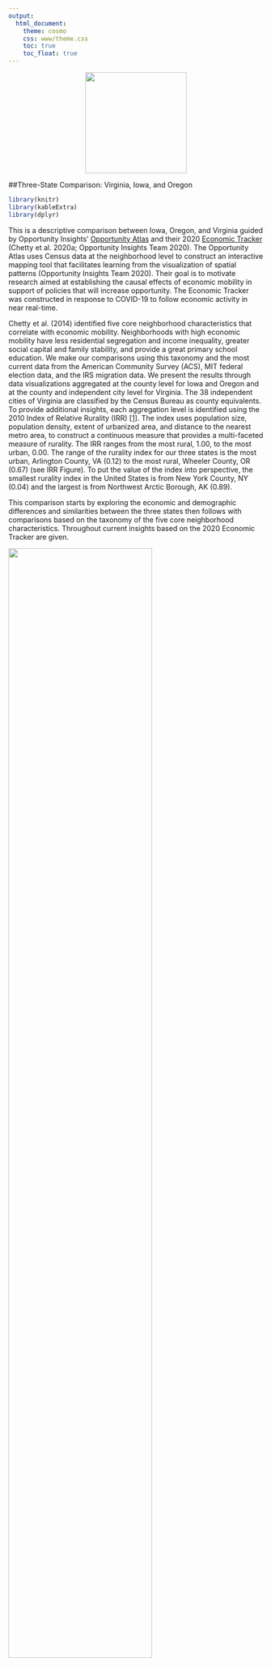 ```yaml
---
output: 
  html_document:
    theme: cosmo
    css: www/theme.css
    toc: true
    toc_float: true
---
```

<center>
<a href = "https://datascienceforthepublicgood.com/economic-mobility/community-insights">
<img src="www/AEMLogoGatesColorsBlack-11.png" width="200">
</a>
</center>

##Three-State Comparison: Virginia, Iowa, and Oregon

```r
library(knitr)
library(kableExtra)
library(dplyr)
```


This is a descriptive comparison between Iowa, Oregon, and Virginia guided by Opportunity Insights’ [Opportunity Atlas](https://opportunityatlas.org/) and their 2020 [Economic Tracker](https://tracktherecovery.org/) (Chetty et al. 2020a; Opportunity Insights Team 2020). The Opportunity Atlas uses Census data at the neighborhood level to construct an interactive mapping tool that facilitates learning from the visualization of spatial patterns (Opportunity Insights Team 2020). Their goal is to motivate research aimed at establishing the causal effects of economic mobility in support of policies that will increase opportunity. The Economic Tracker was constructed in response to COVID-19 to follow economic activity in near real-time.

Chetty et al. (2014) identified five core neighborhood characteristics that correlate with economic mobility. Neighborhoods with high economic mobility have less residential segregation and income inequality, greater social capital and family stability, and provide a great primary school education. We make our comparisons using this taxonomy and the most current data from the American Community Survey (ACS), MIT federal election data, and the IRS migration data. We present the results through data visualizations aggregated at the county level for Iowa and Oregon and at the county and independent city level for Virginia. The 38 independent cities of Virginia are classified by the Census Bureau as county equivalents. To provide additional insights, each aggregation level is identified using the 2010 Index of Relative Rurality (IRR) <span id="ref1a">[[1]](#ref1)</span>. The index uses population size, population density, extent of urbanized area, and distance to the nearest metro area, to construct a continuous measure that provides a multi-faceted measure of rurality. The IRR ranges from the most rural, 1.00, to the most urban, 0.00. The range of the rurality index for our three states is the most urban, Arlington County, VA (0.12) to the most rural, Wheeler County, OR (0.67) (see IRR Figure). To put the value of the index into perspective, the smallest rurality index in the United States is from New York County, NY (0.04) and the largest is from Northwest Arctic Borough, AK (0.89).

This comparison starts by exploring the economic and demographic differences and similarities between the three states then follows with comparisons based on the taxonomy of the five core neighborhood characteristics. Throughout current insights based on the 2020 Economic Tracker are given.

<div align="center">
![](www/fig1_copy.png){ width=75% }
</div>

### Economic Comparison

Despite the obvious geographic differences between the three states – two are coastal, one in the east the other in the west, and one in the middle – Iowa, Oregon, and Virginia provide very different avenues of opportunity for their residents. The three states have very different economies and therefore somewhat distinct avenues for economic mobility. While Iowa’s economy is often assumed to be mostly agricultural, Iowa’s most prominent industries are manufacturing, healthcare, retail, and education (Statistical Atlas 2020a). In 2010, Iowa was considered to be one of the most friendly states to do business in (CNBC 2010), but the state has seen significant declines over the past decade - driven by a depleting workforce (see Migration Figure), a “brain drain” of young college-educated residents (Carr and Kefalas 2009), and a higher cost of doing business (CNBC 2019). Today Iowa’s manufacturing sector consists mainly of processed foods from Heinz, General Mills, Quaker Oats, Tyson Foods, and ConAgra Foods. The state industrial outputs include machinery, electric equipment, chemical products, publishing, and primary metals. Traditionally Iowa also has a rich business sector, including companies that focus on finance, insurance, healthcare, and energy like wind and ethanol. This diverse economy likely explains why Iowa fared so well in most of the [Opportunity Atlas](https://www.opportunityatlas.org/) assessments from 2010 data (Chetty et al. 2014, Opportunity Insights Team 2020). Iowa children who grew up in low income households (lower quartile), had more adults living in Iowa in 2014-2015 with incomes in the higher quintile than their counterparts in Oregon and Virginia. 

Unlike Iowa, Virginia has maintained its reputation as a friendly business state over the past decade (CNBC 2019). However, when we look more closely, Virginia is really a story of two states. On the one hand, northeastern Virginia is a center of government, healthcare, finance, and tech (Statistical Atlas 2020c). Virginia has the highest defense spending of any state per capita and contains about 170,000 government jobs, including federal agencies like the National Science Foundation, Central Intelligence Agency, and Department of Defense (Maciag 2017). Northeast Virginia is also seen by many as an emerging “Silicon Valley of the East” (Gregg 2018), largely because of its proximity to Washington D.C. and major infrastructural advantages; in fact, some officials suggest that the majority of the internet runs through northern Virginia (Bacque 2019; Malecki 2002). On the other hand, southwest Virginia has historical roots in a number of declining industries, including agriculture, manufacturing, coal mining, and railroads. While Virginia has roughly 334,000 ag jobs linked to tobacco, apples, grapes, peanuts, tomatoes, turkeys and broilers (Rephann 2017), this industry has waned in recent years. Moreover, many of the major cities in Virginia, including Blacksburg, Roanoke, Lynchburg, Richmond, and Norfolk have extremely low rates of economic mobility (see [The Opportunity Atlas](https://www.opportunityatlas.org/)), as these cities have become increasingly dependent on educational institutions and the service industry for jobs. Despite the state being attractive to top businesses, Virginia is the worst state for workers’ rights <span id="ref2a">[[2]](#ref2)</span> – suggesting that growing income inequality is a chasm mostly affecting the Virginian working class.

While Oregon’s economy was traditionally based on agriculture and forestry, the state has also shifted more toward manufacturing, service, and technology (Statistical Atlas 2020b). Today Oregon’s agricultural industry is predicated on blueberries, almonds, hazelnuts, wine/grapes, cattle, dairy, sheep, poultry, fishing, as well as the timber and forestry industry (Oregon AIC 2020). Despite this industry declining over the past two decades (Oregon Employment Department 2019), it does not seem that the areas with the lowest economic mobility directly coincide with the areas impacted hardest by loss of private sector jobs in timber (Opportunity Insights Team 2020). This is likely due to the state becoming more economically diverse over the past 20 years. For example, Oregon is also known for tourism (mainly in Portland), tech (i.e. Silicon Forest), healthcare (e.g. Cambia and Kaiser) as well as being home to corporate headquarters for several major clothing, steel, and manufacturing companies. Importantly, Oregon has no sales tax, has low corporate taxes, and relies mostly on personal income - making it more appealing to several high-profile businesses (Oregon.gov 2020). As a result of these factors, Oregon has seen the sixth most economic growth of all states since 2001 (Hauser and Ordonez 2019).

### Demographic Comparison

Of the three states, Virginia has the largest population, 8,535,539 and the smallest total area, 42,774.93 square miles. Virginia’s population has grown 6.7 percent from 2010; Oregon has had the largest population increase from 2010, 10.1 percent, and Iowa the smallest 3.6 percent.

```r
table1 <- data.frame(State = c("Iowa", "Oregon", "Virginia"), 
                     `Population 2010`= c("3,046,871", "3,831,079", "8,001,049"), 
                     `Population 2019` = c("3,155,070", "4,217,737", "8,535,519"), 
                     `Total Area Sq. Miles` = c("56,272.81", "98,378.54", "42,774.93"))

knitr::kable(table1, caption = "TABLE 1: Population Change 2010 to 2019", 
             col.names = c("State", "Population 2010", "Population 2019", "Total Area Sq. Miles")) %>%
    kable_styling(bootstrap_options = c("striped", "hover"), full_width = F, position = "center") %>%
   footnote(general = "Census Quick Fact https://www.census.gov/quickfacts/fact/table/IA,VA,OR/RHI12521",
           general_title = "",
           footnote_as_chunk = T
           )
  

```


With regard to changes in the age distribution from 2010 to 2019, the age groups with the largest increase (65 to 74 years) and loss (45 to 54 years) are the same for the three states: Iowa +33.78 percent / -20.83 percent, Oregon +46.05 percent / -14.18 percent, and Virginia +37.68 percent / -15.23 percent (1-YR ACS Estimates Table CP05).

These changes can be summarized with the dependency ratio, the ratio of the dependent age population, young (0-17) and old (≥65), to the working age population (18 to 64). The dependency ratio captures the relation between the number of people who aren’t of working age and the number of people who are; the relation between the number of people who pay little or no taxes and the people who pay taxes. The higher the ratio, the greater the burden of support on working people and governments to support the infrastructure that serves the young and the elderly. Low dependency ratios, under appropriate conditions, could promote economic growth.  High dependency ratios may translate into increasing government expenditures towards education, healthcare, and pensions. 

The age dependency ratio can be partitioned into a child dependency ratio and an old-age dependency ratio. The trend in the U.S. since 2000 has been a decrease in the child dependency ratio and an increase in the old-age ratio, this is also seen across the three states.

```r
table2 <- data.frame(State = c(rep("Iowa", 3), rep("Oregon", 3), rep("Virginia", 3), rep("United States", 3)), 
              `Dependency Ratio` = rep(c("Child", "Old-age", "Age=Child+Old-age"),4),
              `2000` = c(41.8, 24.8, 66.6, 39.6, 20.5, 60.1, 38.2, 17.4, 55.6, 41.5, 20.1, 61.6),
              `2010` = c(39.2, 24.2, 63.4, 36.1, 21.2, 57.3, 36.3, 18.3, 54.6, 38.7, 20.3, 59.0),
              `2018` = c(38.6, 27.2, 65.8, 34.3, 27.0, 61.3, 35.1, 23.1, 58.2, 36.8, 24.6, 61.4)

              )

knitr::kable(table2, caption = "TABLE 2: Age, Child, and Old-age Dependency Ratios over Time by State and United States", 
             col.names = c("State", "Dependency Ratio", "2000", "2010", "2018")) %>%
    kable_styling(bootstrap_options = c("striped", "hover"), full_width = F, position = "center") %>%
    collapse_rows(columns = 1, valign = "top") %>%
   footnote(general = "5-YR ACS 2018 Table S0101: https://data.census.gov/cedsci",
           general_title = "",
           footnote_as_chunk = T
           )
```

Box plots display both ratios by county/city where the IRR is also plotted to evaluate rurality trends. The majority of county/city old-age dependency ratios for the three states is higher than the U.S. rate (dashed horizontal line). The rate in Virginia is lower in more urban counties/cities an indication of a larger working-class population (olive filled circles). Across all three states the old-age dependency ratios in the upper quartile are located in more rural areas. The child dependency ratios are higher than the old-age ratios in all three states and indication there are more children than dependents; but where the difference was approximately two-fold in 2000 it is now less than one and a half. In Virginia the child dependency ratio is lower in more rural areas but this is does not appear to be the case in Iowa and Oregon.

<div align="center">
![](www/fig23.jpeg){ width=75% }
</div>

### Core Neighborhood Characteristics
This section explores some of the neighborhood characteristics identified in Chetty et al. (2014) that impact economic mobility: residential segregation, income inequality, social capital, family stability, and primary school education.

### Income Inequality 
To understand inequality, scholars typically account for disparities in both income and wealth. Income corresponds to the flow of resources such as income from one’s labor. In contrast, wealth refers to the stock of existing economic resources one has access to including land, capital, company shares, and inheritances (Saez 2017). While both, income and wealth, disparities have increased on the national level since the 1970s (Pew 2019; Saez and Zucman 2016), our main focus here is income inequality. Nationally, the average American’s income has increased between the median and 90th percentile of earners, but wages have stagnated for those in the bottom 50 percent (Piketty et al. 2017). While the US has the highest levels of income inequality among G7 countries, there are also a number of geographic and sociodemographic factors that contribute more strongly to existing disparities across various regions of the US (Manduca 2019; Pew 2019). 

Income inequality has increased in Iowa, Oregon, and Virginia over the past decade. From 2010 to 2018, the Gini coefficient increased 3.5 percent in Iowa (0.427 to 0.442), 3.4 percent in Oregon (0.446 to 0.461), and 2.4 percent in Virginia (0.457 to 0.468). While Iowa was still one of the six most equitable states in 2018, Virginia is ranked 23rd and Oregon is ranked 30th – neither of which have changed much from 2010. The Gini Figure shows, that most counties and cities that have a statistically significant (p-value < 0.10) change in income inequality from 2010 to 2018 are experiencing greater inequality. In Virginia, the counties with the highest levels of inequality are Dickenson (0.580), Charles City (0.545), Richmond City (0.538), Radford City (0.524), Williamsburg City (0.518) and Charlottesville City (0.517). The counties with the greatest income inequality in Iowa are Appanoose (0.513), Jefferson (0.502), Johnson (0.493), Crawford (0.488), and Emmet (0.474) and in Oregon the counties are Marion (0.431), Jackson (0.466), Grant (0.429) Jefferson (0.413), and Clackamas (0.446). 

<div align="center">
![](www/fig4_copy.png)
</div>

This growth in inequality is at least in part due to the resonating effects of deindustrialization, which moved rural manufacturing jobs to overseas locations – shifting most remaining jobs to the service sector and leaving millions without work altogether (Alderson 1999; Kollmeyer 2009). As a result, rural areas have experienced “brain drain” where highly-educated youth now leave to live near major metropolitan areas to work in the tech and knowledge sectors (Carr and Kefalas 2009; Moretti 2012). This geographic divergence in access to resources shapes social and political cohesion across the country, as residents see themselves as having less and less in common with each other (Beramendi 2012). Moreover, low wages have had a disproportionate impact on racial and ethnic minorities (Akee et al. 2020; Chetty et al. 2020; Manduca 2018), inhibiting historically marginalized, especially Black, communities’ capacity to accrue wealth over the course of the 20th century (Rothstein 2018: 153-176; Chetty et al. 2020; Manduca 2018).

<div align="center">
![](www/fig5_copy.png){ width=75% }

![](www/fig6.png){ width=70% }
</div>

Not only does Virginia have the largest number of counties/cities moving toward greater income inequality, they are the only one of the three states with counties/cities in persistent poverty. As defined by the Congressional Research Service (CRS) <span id="ref3a">[[3]](#ref3)</span>, persistent poverty exists in “…counties that have had poverty rates of 20 percent or more for the past 30 years, as measured by the 1980, 1990, and 2000 decennial censuses.”  In 2019, the CRS updated their persistent poverty estimates using the poverty rates from the 1990 and 2000 census and the poverty rates from the Small Area Income and Poverty Estimates program. Five counties in southwestern Virginia, Buchanan, Dickenson, Lee, Montgomery, and Wise have experienced poverty rates between 20.0 and 28.7 percent since 1990. These are also counties that have seen high rates of negative migration due to a loss of jobs in the energy sector (see Migration Figure) and are projected to lose an additional 17,942 <span id="ref4a">[[4]](#ref4)</span> people through 2029. There are also seven independent cities Charlottesville, Franklin, Harrisonburg, Norton, Petersburg, Radford, and Richmond that have been in persistent poverty since 1990; in contrast, these areas are located in north and south-central Virginia. Like Virginia’s persistent poverty counties these independent cities are all experiencing high levels of out-migration.

COVID-19 is pushing income inequality even further. Since January 15th, 2020, employment rates among low wage workers in the lower quartile decreased by 10.9 percent in Iowa, 14.7 percent in Virginia, and 28.3 percent in Oregon. In contrast, employment rates among workers in the upper quartile increased by 5 percent in Iowa, and are only down 0.1 percent in Virginia and 2.1 percent in Oregon. (as of August 1st, 2020 [Economic Tracker](https://www.tracktherecovery.org/)). One of the key findings from the Opportunity Insights Economic Tracker is that the reduction in spending in the highest rent ZIP codes has led to nearly a 70 percent reduction in jobs among low wage workers compared to just a 30 percent reduction in the lowest rent ZIP codes.

### Segregation
Segregation refers to the systematic separation of people from different racial groups and socio-economic backgrounds into different neighborhoods (Glotzer 2020; Rothstein 2018; Taylor 2019). While racial segregation in the U.S. originated with Jim Crow laws implemented in the South, the practice spread to the rest of the U.S. via both local and federal policies as African Americans fled the South during the Great Migration of 1910-1970 (Galka 2016; Rothstein 2018). For example, [redlining](https://dsl.richmond.edu/panorama/redlining/#loc=5/39.1/-94.58), racially restrictive covenants, [urban renewal](https://dsl.richmond.edu/panorama/renewal/#view=0/0/1&viz=cartogram), economic disinvestment of inner cities, and [gentrification](https://www.urbandisplacement.org/map/pdx) have all impacted where communities of color have been able to live and work throughout the 20th century (Charles 2003; Glotzer 2020; Massey and Denton 1993; Rothstein 2018; Taylor 2019). More recently, highly segregated neighborhoods have led to new forms of capital investment that displace communities under the guise of gentrification, which disproportionately impacts people of color in major cities around the country (Lees et al. 2007), including [Portland, OR](https://www.urbandisplacement.org/map/pdx), [Richmond, VA](https://ncrc.org/gentrification-richmondva/), and [Des Moines, IA](https://storymaps.arcgis.com/stories/12a4f079ce494fbfabb1e77207ea0701). 

While some scholarly models do suggest that most Asian, Hispanic, and Black residents are willing to integrate into the same neighborhoods, a number of individual and structural factors reinforce the structure of racially segregated neighborhoods across the country (Charles 2003). In turn, segregation hinders economic mobility, especially for Black residents, because the most intensely segregated areas also tend to have higher levels of concentrated poverty, leading to higher rates of joblessness, out-of-wedlock births, school dropouts, crime, lower wages, and poorer health outcomes (Cutler & Glaeser 1997; Jargowsky 1996; Krivo & Peterson 1996; Massey & Denton 1993; Williams and Collins 2017; Wilson 1987). 

<div align="center">
![](www/fig7.png){ width=75% }
</div>

As a result of these historical factors, most major cities in the US, including in Iowa, Oregon, and Virginia, are segregated in some form today (see Cable 2013). Iowa and Oregon have relatively similar histories in terms of racial segregation. Although slavery was never legal in either state, both Iowa and Oregon are predominantly white (91 and 87 percent White respectively) and have only seen a 2-3 percent increase in their Black populations since 1900. While racial exclusion laws were repealed over 150 years ago in Iowa and nearly 100 years ago in Oregon, redlining and restrictive covenants blocked Black occupants from inhabiting in both states throughout much of the mid-to-late-20th century (Chennault et al. 2019; Landeck 2019; Mapping Inequality 2018; Smith 2018). Over the past decade, Oregon and Iowa have become slightly more diverse; both have seen a marginal rise in the number of Hispanic and Black residents from 2010 to 2018. 

Crawford, Buena Vista and Marshall are counties with the largest shifts in the proportion of non-white population, where the large increase is predominantly explained by the Hispanic population.  For instance, the Hispanic population in Marshalltown, went from a 12.6% in 2000 up to 29.9% in 2018, Denison city from 17.4% to 48.0% and Storm Lake city from 21.0% to 37.8% in the same period. The increase in the Hispanic population is a results of jobs in the largest meat packing plants in Iowa, run by Tyson Foods in Crawford and Buena Vista, and JBS Swift in Marshall. Wheeler and Morrow counties in Oregon experienced the largest changes in proportion of White-only population. The proportion of Hispanic population in the counties increased from almost 0 to 10% and from 30 to 36%, respectively between 2010 and 2018.  Agriculture and timber industries may have attracted workers into these areas.  Finally, Virginia experienced more changes in racial composition, that is, less proportion of Whites; with the largest changes in Emporia city (-9.7%), Manassas (-9.1%), Manassas Park (-9.5%), Colonial Heights, Loudoun (-7.4%), etc. Almost all the changes in population are explained by increases in Hispanics, except in Emporia city which had predominantly more Blacks and African Americans (+7.2%) and Loudoun with more Asian population (+3.8%).

```r
table3 <- data.frame(State = c("Iowa", "Oregon", "Virginia"), 
              PerHispanicorLatino10 = c(4.5, 11.2, 7.3),
              PerHispanicorLatino18 = c(5.8, 12.8, 9.2), 
              PerBlackorAfricanAmerican10 = c(2.7, 1.8, 19.5),
              PerBlackorAfricanAmerican18 = c(3.5, 1.9, 19.2)
              )

knitr::kable(table3, caption = "TABLE 3: Percentage of Black/African American and Hispanic/Latino Over Time by State", 
             col.names = c("State", "2010", "2018", "2010", "2018")) %>%
    kable_styling(bootstrap_options = c("striped", "hover"), full_width = F, position = "center") %>%
  add_header_above(c(" ", "Percentage Hispanic or Latino" = 2, "Percentage Black or African American" = 2)) %>%
  footnote(general = "5-YR ACS 2010 and 2018 Tables DP05 and B03001: https://data.census.gov/cedsci/",
           general_title = "",
           footnote_as_chunk = T
           )
```

In contrast, Virginia’s proximity to the South and its historical role in the Transatlantic Slave Trade means that the state has historically had a higher number of Black residents (Kendi 2017). While Black residents still make up about 19.2 percent of the Virginian population today, U.S. Census records indicate that there has been a ~16 percent decrease in the Black population since 1900. 

In our analyses, we looked at segregation using two indicators at the county level (see Figures), the fraction of non-Hispanic white residents and fraction of residents who commute more than 15 minutes. The figures show that Virginia is dramatically different than the other two states. Only a few counties in Iowa and Oregon have rates of non-Hispanic white residents below 0.75. This means, on average,  residents in these states are very unlikely to come in contact with other racial or ethnic groups. In contrast, Virginians are much less segregated. When we examined travel times, we see that Virginians typically have longer commute times than Iowans and Oregonians. While Iowa and Oregon are more rural, which could theoretically translate to traveling farther to go to work, only about half of residents travel more than 15 minutes to work. As results from our other dashboards show, Iowans with longer commutes tend to be clustered around the suburbs of Waterloo, Cedar Rapids, Iowa City, and Des Moines.

<div align="center">
![](www/fig8.png){ width=75% }
</div>

As mentioned previously, the Opportunity Insights [Economic Tracker](https://www.tracktherecovery.org/) established that high rent ZIP codes have had the highest percentage of low-income job losses (Opportunity Insights 2020). COVID-19 has made evident another consequence of income segregation - high rent ZIP codes have the high-income workers who are more likely to have jobs along with internet access that allow them to work from home. They may also have the income to have food and other necessities delivered, thus avoid the local business establishments that employ retail and service workers. 

### Family Structure

Family structure has long been a focal point of economic and sociological literature. Despite most Americans not thinking that family structure matters in today’s society (Thomas 2020), the combination of single-parent households, declining marriage rates, and rising divorce rates have recently been shown to thwart upward economic mobility (Chetty et al. 2014) and to increase downward mobility (Bloome 2017). Conceptually, family structure is complicated to measure and interpret, as families with different economic, racial, or cultural backgrounds have increasingly deviated from the nuclear structure that was prevalent in the U.S. for much of the 20th century (Cancian and Haskins 2014; Pew Research 2020). Today, single-parent households are more common because of high, albeit declining (Kennedy and Ruggles 2014), marriage and divorce rates (U.S. Census 2020), millennial parents being more willing to raise children out of wedlock (Barroso et al. 2020), and due to an increase in cohabitation – when partners live together without being married (Manning 2015). While these trends are general indicators that women have gained more autonomy in the marketplace, the lack of a joint-income and caretaker support can thwart economic opportunities and hinder the accumulation of wealth, leading to worse long-term outcomes for children and their parents (Amato 2000; Chetty et al. 2014; Hao 1996). These obstacles disproportionately effect different groups throughout the U.S. (e.g. Bloome 2014). Generally, Black families are much less likely to marry than other racial or ethnic groups (Barroso et al. 2020) but are also more likely to be negatively impacted by mass incarceration (Chung and Hepburn 2018; Western and Wildeman 2009) as well as the death of an immediately family member (Umberson et al. 2017). Immigration can also play a significant role in shaping family structure (Glick 2010), including due to the threat of deportation and precarious work conditions. Moreover, same-sex marriage was not legal prior to 2015, meaning that LGBTQ communities were not afforded the same legal and economic advantages as heterosexual families. Finally, those with less than a high school education are most likely to live in a single-parent household (Barroso et al. 2020). 

<div align="center">
![](www/fig9.png){ width=75% }
</div>

When looking at the comparisons between the three states, we see that Iowa has a slightly lower rate of children growing up in single-parent households. While Oregon and Virginia have similar averages on this outcome, Virginia has a much wider range with several counties having a majority of children growing up in single-parent households. Today, Virginia and Oregon have slightly higher marriage rates than Iowa - all of which come close to the national average (US Census Bureau 2020). On the other hand, Oregon has a much higher divorce rate than Iowa or Virginia, largely because the latter two states have seen significant declines in divorce rates over the past decades (US Census Bureau 2020). 

### K-12 School Systems
Chetty et al. (2014) also found that K-12 school systems, as measured using high school graduation rates and standardized test scores, influences economic mobility. In general, sociological and economic literature show that high-income parents are more likely than low-income students to raise highly educated children and that more highly-educated children tend to earn more income as adults (see Lareau 2011). Unfortunately, the disparity between these groups have become increasingly more inequitable in recent decades (Belley and Lochner 2007; Bloome et al. 2018; Ziol-Guest and Lee 2016). Yet, these patterns don’t just emerge at the individual level; they are embedded in broader social structures that re-produce inequality based on racial or economic background. Past work has found low income as well as Black and Hispanic students do worse on ACT and SAT tests relative to White and Asian students, but these studies suggest that standardized test scores are also less predictive for these groups (Mattern et al. 2016; Perry 2019). While similar inequities exist for high school graduation rates based on race and social class, these disparities have been declining over the past 15 years, especially for Black students (Geiger 2018; Ziol-Guest and Lee 2016). Past work has found low income as well as Black and Hispanic students do worse on ACT and SAT tests relative to  and Asian students, but these studies suggest that standardized test scores are also less predictive for these groups (Mattern et al. 2016; Perry 2019). While similar inequities exist for high school graduation rates based on race and social class, these disparities have been declining over the past 15 years, especially for Black students (Pew 2018). 

<div align="center">
![](www/fig10.png){ width=75% }
</div>

When we look at high school graduation rates across the three states, we see that Virginia has the highest totals followed closely by Iowa and more distantly by Oregon. Here, it seems that highly rural areas are more likely to pull the mean graduation rate down in Iowa and Oregon, suggesting that students in those areas may not see the value in finishing high school or getting a college degree. When comparing states on ACT test scores, Virginia (ranked 11th) is also markedly higher than Iowa (ranked 22nd) and Oregon (ranked 26th) (Kapelke-Dale 2020). On the other hand, Iowa ranks much higher (3rd) than Oregon (25th) or Virginia (27th) on SAT scores (World Population Review 2020). While the other factors generally align with economic mobility outcomes at the state level, trends in K-12 education seem to have changed quite a bit since 2010. 

When we look at high school graduation rates across the three states, we see that Virginia has the highest totals followed closely by Iowa and more distantly by Oregon. Here, it seems that highly rural areas are more likely to pull the mean graduation rate down in Iowa and Oregon, suggesting that students in those areas may not see the value in finishing high school or getting a college degree. When comparing states on ACT test scores, Virginia (ranked 11th) is also markedly higher than Iowa (ranked 22nd) and Oregon (ranked 26th) (Kapelke-Dale 2020). On the other hand, Iowa ranks much higher (3rd) than Oregon (25th) or Virginia (27th) on SAT scores (World Population Review 2020). While the other factors generally align with economic mobility outcomes at the state level, trends in K-12 education seem to have changed quite a bit since 2010. 

According to Opportunity Insights’ [Economic Tracker](https://www.tracktherecovery.org/) (Chetty et al. 2020), trends in total student progress in online math coursework are very different between the three states: 72 percent of the counties in Oregon use the curriculum, 52% in Iowa, and only 11 percent in Virginia. Unfortunately, any inferences are confounded by the fact data are limited to schools that use the hands-on instructional and digital learning curriculum from the nonprofit institution Zearn. In Oregon, the progress for all income levels is positive with an overall progress of 40.6 percent and even higher progress for low income students, 50.1 percent. For Iowa there is no progress in any income group, the total progress in online math coursework decreased by 47.9 percent.

### Social Capital

Social capital refers to how effective social groups function as a result of their shared sense of identity, group norms, values, trust, and cooperation. Social capital often includes both tangible (e.g. access to shared space, private property) and intangible (e.g. people, shared beliefs) assets that communities share to engage in collective action. One way to think about social capital is the number of other community members one is linked to in their social network (e.g. Borgatti et al. 1998). Alternatively, Putnam (2000) conceptualizes social capital as engagement social intercourse such as voting, serving on local committees, and working with political parties.  

<div align="center">
![](www/fig11.png){ width=75% }
</div>

While there are longstanding debates about the best ways to measure social capital (Grootaert and Bastelar 2002), Chetty et al. (2014) used a social capital index and religious affiliation to explore social capital in communities. Here, we use voter participation rates in the 2016 election. While participation in elections decreased by several points from the 2008 presidential election in Iowa (70.2 percent), Oregon (67.6 percent), and Virginia (68.7 percent), each state still had higher than average voter turnout in the 2016 presidential election with 63.4 percent of Iowans, 66.3 percent for Oregonians, and 68.2 percent for Virginians heading to the polls. As the figure shows, the range of voter turnout is much wider in Virginia than in Oregon and Iowa. Previous work has also shown that Iowa has more civic engagement on other outcomes as well. When analyzing various county level outcomes for social capital, Rupasingha and Goetz (2006) show that Iowa has the highest number of organizations per 1000 people (1.92) with Virginia (1.43) and Oregon (1.24) much lower on the list. Additionally, Iowa’s 2010 Census response rate (0.78) was higher than both Virginia (0.77) and Oregon (0.72). These differences may be shaped by a number of factors, including Iowa’s prominent position as an early caucus and perpetual swing state or that rural areas have generally done better in cultivating shared social capital among those that remain in the state. However, this may also be explained, at least in part, by the fact that Iowa has more older voters who tend to turn out at higher rates than younger people (File 2014). 



### Footnotes 

<div id = "ref1">[[1]](#ref1a) Waldorf, Brigitte, and Ayoung Kim. 2015. "Defining and Measuring Rurality in the US: From Typologies to Continuous Indices." Commissioned paper prepared for the National Academies of Sciences Workshop on Rationalizing Rural Classifications, April 2015, Washington, D.C. https://sites.nationalacademies.org/cs/groups/dbassesite/documents/webpage/dbasse_168031.pdf.
</div>

<div id = "ref2">[[2]](#ref2a) OXFAM The Best States to Work Index: A Guide to Labor Policies in the United States (2019) https://s3.amazonaws.com/oxfam-us/www/static/media/files/Best_States_to_Work_Index.pdf </div>

<div id = "ref3">[[3]](#ref3a) Congressional Research Service Report on The 10-20-30 Provision: Defining Persistent Poverty Counties (2019) https://fas.org/sgp/crs/misc/R45100.pdf
</div>

<div id = "ref4">[[4]](#ref4a) Virginia Growth and Opportunity Region One Growth and Diversification Plan (August 2019) https://govirginia.org/regions/one/
</div>

### References 

Akee, R., Jones, M. R., & Porter, S. R. (2019). Race matters: Income shares, income inequality, and income mobility for all US races. Demography, 56(3), 999-1021.

Alderson, A. S. (1999). Explaining deindustrialization: Globalization, failure, or success? American Sociological Review, 701-721. 

Bacque, P. (2019). Virginia power certifies West Creek as potential data center cite. Richmond Times-Dispatch. https://richmond.com/business/economy/va-power-certifies-west-creek-as-potential-data-center-site/article_f2d98326-32c9-52d1-8ecc-2f3416de0542.html 

Barroso, A., Parker, K., & Bennett, J. (2020). As Millennials Near 40, They’re Nearly Approaching Family Life Differently Than Previous Generations. Pew Research Center. https://www.pewsocialtrends.org/2020/05/27/as-millennials-near-40-theyre-approaching-family-life-differently-than-previous-generations/ 

Belley, P., & Lochner, L. (2007). The changing role of family income and ability in determining educational achievement. Journal of Human Capital, 1(1), 37-89. 

Beramendi, P. (2012). The Political Geography of Inequality: Regions and Redistribution. Cambridge University Press: Cambridge, UK. 

Bloome, D. (2014). Racial inequality trends and the intergenerational persistence of income and family structure. American Sociological Review, 79(6), 1196-1225.

Bloome, D. (2017). Childhood family structure and intergenerational income mobility in the United States. Demography, 54(2), 541-569. 

Bloome, D., Dyer, S., & Zhou, X. (2018). Educational inequality, educational expansion, and intergenerational income persistence in the United States. American Sociological Review, 83(6), 1215-1253. 

Borgatti, S. P., Jones, C., & Everett, M. G. (1998). Network measures of social capital. Connections, 21(2), 27-36.

Cable, D. (2013). The Racial Dot Map. University of Virginia Demographics Research Group. https://demographics.coopercenter.org/racial-dot-map

Cancian, M., & Haskins, R. (2014). Changes in family composition: Implications for income, poverty, and public policy. The ANNALS of the American Academy of Political and Social Science, 654(1), 31-47. 

Carr, P. J., & Kefalas, M. J. (2009). Hollowing Out the Middle: The Rural Brain Drain and What it Means for America. Beacon Press: Boston, MA.

Charles, C. Z. (2003). The dynamics of racial residential segregation. Annual Review of Sociology, 29(1), 167-207.

Chennault, C., Klavitter, L., & Sutton, L. (2019). Visceral Encounters: A Political Ecology of Urban Land, Food, and Housing in Dubuque, Iowa. Social Sciences, 8(4), 122.

Chetty, R., Hendren, N., Jones, M. R., & Porter, S. R. (2020a). Race and economic opportunity in the United States: An intergenerational perspective. The Quarterly Journal of Economics, 135(2), 711-783. 

Chetty, R., Friedman, J., Hendren, N., Stener, M., and Opportunity Insights Team. (2020b). Opportunity Insights Economic Tracker. https://tracktherecovery.org/

Chetty, R., Hendren, N., Kline, P., & Saez, E. (2014). Where is the land of opportunity? The geography of intergenerational mobility in the United States. The Quarterly Journal of Economics, 129(4), 1553-1623.

Chung, P. H., & Hepburn, P. (2018). Mass imprisonment and the extended family. Sociological Science, 5, 335-360.

CNBC. (2010). America’s Top States for Business – A CNBC Special Report: Overall Rankings – 2010. https://web.archive.org/web/20111226183123/http:/www.cnbc.com/id/37516043 

CNBC. (2019). America’s Top States for Business in 2019. https://www.cnbc.com/2019/07/10/americas-top-states-for-business-2019.html 

Cutler, D. M., & Glaeser, E. L. (1997). Are ghettos good or bad? The Quarterly Journal of Economics, 112(3), 827-872. 

File, R. (2014). Young-Adult Coting: An Analysis of Presidential Elections, 1964-2012. Current
Population Survey Reports, P20-572. United States Census Bureau. Washington, DC.

Galka, M. (2016). Visualizing the Great Migration – The Most Under-Reported Story of the 20th Century. Metrocosm. http://metrocosm.com/great-migration-visualization/ 

Geiger, A. (2018). 6 facts about America’s students. Pew Research Center. https://www.pewresearch.org/fact-tank/2018/09/07/6-facts-about-americas-students/ 

Glick, J. E. (2010). Connecting complex processes: A decade of research on immigrant families. Journal of Marriage and Family, 72(3), 498-515.

Glotzer, P. (2020). How the Suburbs Were Segregated: Developers and the Business of Exclusionary Housing, 1890–1960. Columbia University Press: New York, NY. 

Gregg, A. (2018). Silicon Valley Alternative. The Washington Post. https://www.washingtonpost.com/news/business/wp/2018/06/22/feature/forget-silicon-valley-the-dulles-tech-corridor-is-cultivating-companies-that-break-the-mold/

Grootaert, C., & Van Bastelar, T. (Eds.). (2002). Understanding and Measuring Social Capital: A Multi-Disciplinary Tool for Practitioners. The World Bank.

Hauser, D. & Ordonez, J. Oregon enjoys strong economic growth. Oregon Center for Public Policy. https://www.ocpp.org/2019/04/18/SWO-strong-economic-growth/ 

Hao, L. (1996). Family structure, private transfers, and the economic well-being of families with children. Social Forces, 75(1), 269-292.

Jargowsky, P. A. (1996). Take the money and run: Economic segregation in US metropolitan areas. American Sociological Review, 984-998.

Kapelke-Dale, R. (2020). Average ACT Scores by State – 2020 Update. Magoosh. https://magoosh.com/hs/act/act-scores/2020/average-act-scores-by-state/ 

Kendi, I. X. (2017). Stamped from the Beginning: The Definitive History of Racist Ideas in America. Random House: New York, NY.

Kollmeyer, C. (2009). Explaining deindustrialization: How affluence, productivity growth, and globalization diminish manufacturing employment. American Journal of Sociology, 114(6), 1644-1674.

Krivo, L. J., & Peterson, R. D. (1996). Extremely disadvantaged neighborhoods and urban crime. Social Forces, 75(2), 619-648.

Landeck, K. (2019). The Legacy of Redlining and Segregation on Des Moines, Iowa. Doctoral Dissertation, Iowa State University. https://lib.dr.iastate.edu/cgi/viewcontent.cgi?article=1347&context=creativecomponents 

Lareau, A. (2011). Unequal Childhoods: Class, Race, and Family Life. University of California Press: Berkeley, CA.

Lees, L., Slater, T., & Wyly, E. (2013). Gentrification. Routledge: Philadelphia, PA. 

Maciag, M. (2017). Federal Employees By State. Governing: The Future of States and Localities. https://www.governing.com/gov-data/federal-employees-workforce-numbers-by-state.html

Malecki, E. J. (2002). The economic geography of the Internet’s infrastructure. Economic geography, 78(4), 399-424.

Manduca, R. (2018). Income inequality and the persistence of racial economic disparities. Sociological Science, 5, 182.

Manduca, R. A. (2019). The contribution of national income inequality to regional economic divergence. Social Forces, 98(2), 622-648.

Manning, W. D. (2015). Cohabitation and child wellbeing. The Future of Children/Center for the Future of Children, the David and Lucile Packard Foundation, 25(2), 51.

Massey, D., & Denton, N. A. (1993). American Apartheid: Segregation and the Making of the Underclass. Harvard University Press: Cambridge, MA. 

Mattern, K., Radunzel, J., & Harmstron, M. (2016). ACT Composite Score by Family Income. ACT Research & Policy. 

Moretti, E. (2012). The New Geography of Jobs. Houghton Mifflin Harcourt: Boston, MA. 

Nelson, R., Madron, J., Ayers, N., et al. (2020). Mapping Inequality: Redlining in the New Deal America. University of Richmond’s Digital Scholarship Lab. https://dsl.richmond.edu/panorama/redlining/

Opportunity Insights Team. (2020). The Opportunity Atlas. https://www.opportunityatlas.org/ 

Oregon.gov. (2020). Sales Tax. Oregon Department of Revenue. https://www.oregon.gov/dor/pages/sales-tax.aspx

Oregon Agriculture in the Classroom Foundation. (2020). Grown in Oregon. Oregon Agriculture in the Classroom Foundation. https://oregonaitc.org/resources/oregon-resources/oregon-map/ 
 
Perry, A. (2019). Students need more than an SAT adversity score, they need a boost in wealth. Brookings Institute. https://www.brookings.edu/blog/the-avenue/2019/05/17/students-need-more-than-an-sat-adversity-score-they-need-a-boost-in-wealth/ 

Piketty, T., Saez, E., & Zucman, G. (2018). Distributional national accounts: methods and estimates for the United States. The Quarterly Journal of Economics, 133(2), 553-609.

Putnam, R. D. (2000). Bowling Alone: The Collapse and Revival of American Community. Simon and Schuster: New York, NY.

Rephann, R. (2017). The Economic Impact of Virginia’s Agriculture and Forest Industries. Weldon Cooper Center for Public Service. University of Virginia. https://ceps.coopercenter.org/publications/economic-impact-virginias-agriculture-and-forest-industries 

Rooney, B. (2019). Oregon’s Forestry and Logging Industry: From Planting to Harvest. State of Oregon Employment Department. https://www.qualityinfo.org/-/oregon-s-forestry-and-logging-industry-from-planting-to-harvest

Rothstein, R. (2017). The Color of Law: A Forgotten History of How Our Government Segregated America. Liveright Publishing: New York, NY.

Rupasingha, A., Goetz, S. J., & Freshwater, D. (2006). The production of social capital in US counties. The Journal of Socio-Economics, 35(1), 83-101.

Saez, E. (2017). Income and wealth inequality: Evidence and policy implications. Contemporary Economic Policy, 35(1), 7-25.

Schaeffer, K. (2020). 6 facts about economic inequality in the U.S. Pew Research Center. https://www.pewresearch.org/fact-tank/2020/02/07/6-facts-about-economic-inequality-in-the-u-s/ 

Smith, G. (2018). “Congenial Neighbors”: Restrictive Covenants and Residential Segregation in Portland, Oregon. Oregon Historical Quarterly, 119(3), 358-364.

Statistical Atlas. (2020a). Industries in Iowa. Statistical Atlas. https://statisticalatlas.com/state/Iowa/Industries 

Statistical Atlas. (2020b). Industries in Oregon. Statistical Atlas. https://statisticalatlas.com/state/Oregon/Industries 

Statistical Atlas. (2020c). Industries in Virginia. Statistical Atlas. https://statisticalatlas.com/state/Virginia/Industries

Taylor, K. Y. (2019). Race for Profit: How Banks and the Real Estate Industry Undermined Black Homeownership. UNC Press Books. 

Thomas, D. (2020). As family structures change in U.S., a growing share of Americans say it makes no difference. Pew Research Center. https://www.pewresearch.org/fact-tank/2020/04/10/as-family-structures-change-in-u-s-a-growing-share-of-americans-say-it-makes-no-difference/ 

Umberson, D., Olson, J. S., Crosnoe, R., Liu, H., Pudrovska, T., & Donnelly, R. (2017). Death of family members as an overlooked source of racial disadvantage in the United States. Proceedings of the National Academy of Sciences, 114(5), 915-920.

U.S. Census Bureau. (2020). U.S. Marriage and Divorce Rates by State. U.S. Census Bureau. https://www.census.gov/library/visualizations/interactive/marriage-divorce-rates-by-state.html 

Western, B., & Wildeman, C. (2009). The Black family and mass incarceration. The ANNALS of the American Academy of Political and Social Science, 621(1), 221-242.

Wilson, W. J. (1987). The Truly Disadvantaged: The Inner City, the Underclass, and Public Policy. University of Chicago Press: Chicago, IL.

Williams, D. R., & Collins, C. (2017). Racial residential segregation: A fundamental cause of racial disparities in health. Public Health Reports.

World Population Review. (2020). SAT Scores by State 2020. World Population Review. https://worldpopulationreview.com/state-rankings/sat-scores-by-state 

Ziol-Guest, K. M., & Lee, K. T. (2016). Parent income–based gaps in schooling: Cross-cohort trends in the NLSYs and the PSID. AERA Open, 2(2). 



